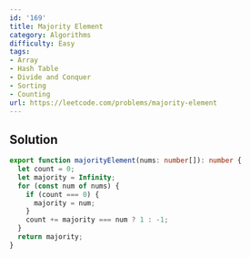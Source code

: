 ```yaml
---
id: '169'
title: Majority Element
category: Algorithms
difficulty: Easy
tags:
- Array
- Hash Table
- Divide and Conquer
- Sorting
- Counting
url: https://leetcode.com/problems/majority-element
---
```


## Solution

```typescript filename="solution.ts" copy
export function majorityElement(nums: number[]): number {
  let count = 0;
  let majority = Infinity;
  for (const num of nums) {
    if (count === 0) {
      majority = num;
    }
    count += majority === num ? 1 : -1;
  }
  return majority;
}
```


